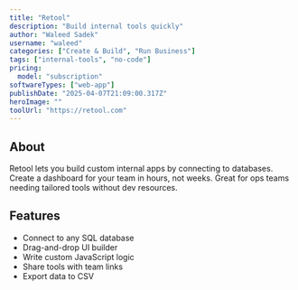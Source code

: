 ---
title: "Retool"
description: "Build internal tools quickly"
author: "Waleed Sadek"
username: "waleed"
categories: ["Create & Build", "Run Business"]
tags: ["internal-tools", "no-code"]
pricing:
  model: "subscription"
softwareTypes: ["web-app"]
publishDate: "2025-04-07T21:09:00.317Z"
heroImage: ""
toolUrl: "https://retool.com"
---
## About
Retool lets you build custom internal apps by connecting to databases. Create a dashboard for your team in hours, not weeks. Great for ops teams needing tailored tools without dev resources.

## Features
- Connect to any SQL database
- Drag-and-drop UI builder
- Write custom JavaScript logic
- Share tools with team links
- Export data to CSV
